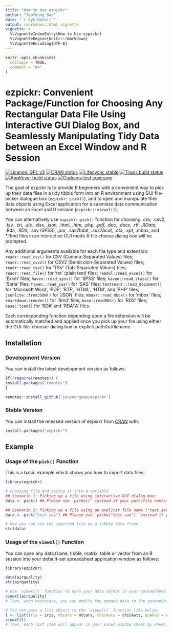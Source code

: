 ```yaml
---
title: "How to Use ezpickr"
author: "JooYoung Seo"
date: "`r Sys.Date()`"
output: rmarkdown::html_vignette
vignette: >
  %\VignetteIndexEntry{How to Use ezpickr}
  %\VignetteEngine{knitr::rmarkdown}
  %\VignetteEncoding{UTF-8}
---
```


```r
knitr::opts_chunk$set(
  collapse = TRUE,
  comment = "#>"
)
```

# ezpickr: Convenient Package/Function for Choosing Any Rectangular Data File Using Interactive GUI Dialog Box, and Seamlessly Manipulating Tidy Data between an Excel Window and R Session

[![License: GPL v3](https://img.shields.io/badge/License-GPL%20v3-blue.svg)](http://www.gnu.org/licenses/gpl-3.0)
[![CRAN status](https://www.r-pkg.org/badges/version/ezpickr)](https://cran.r-project.org/package=ezpickr)
[![Lifecycle: stable](https://img.shields.io/badge/lifecycle-stable-brightgreen.svg)](https://www.tidyverse.org/lifecycle/#stable)
[![Travis build status](https://travis-ci.org/jooyoungseo/ezpickr.svg?branch=master)](https://travis-ci.org/jooyoungseo/ezpickr)
[![AppVeyor build status](https://ci.appveyor.com/api/projects/status/github/jooyoungseo/ezpickr?branch=master&svg=true)](https://ci.appveyor.com/project/jooyoungseo/ezpickr)
[![Codecov test coverage](https://codecov.io/gh/jooyoungseo/ezpickr/branch/master/graph/badge.svg)](https://codecov.io/gh/jooyoungseo/ezpickr?branch=master)
      
The goal of ezpickr is to provide R beginners with a convenient way to pick up their data files in a tidy tibble form into an R environment using GUI file-picker dialogue box (`ezpickr::pick()`), and to open and manipulate their data objects using Excel application for a seamless data communication between an Excel and R session (`ezpickr::viewxl()`).

You can alternatively use `ezpickr::pick()` function for choosing *.csv, *.csv2, *.tsv, *.txt, *.xls, *.xlsx, *.json, *.html, *.htm, *.php, *.pdf, *.doc, *.docx, *.rtf, *.RData, *.Rda, *.RDS, *.sav (SPSS), *.por, *.sas7bdat, *.sas7bcat, *.dta, *.xpt, *.mbox, and *.Rmd files in an interactive GUI mode A file choose dialog box will be prompted.

Any additional arguments available for each file type and extension: `readr::read_csv()` for CSV (Comma-Separated Values) files; `readr::read_csv2()` for CSV2 (Semicolon-Separated Values) files; `readr::read_tsv()` for 'TSV' (Tab-Separated Values) files; `readr::read_file()` for 'txt' (plain text) files; `readxl::read_excel()` for 'Excel' files; `haven::read_spss()` for 'SPSS' files; `haven::read_stata()` for 'Stata' files; `haven::read_sas()` for 'SAS' files; `textreadr::read_document()` for 'Microsoft Word', 'PDF', 'RTF', 'HTML', 'HTM', and 'PHP' files; `jsonlite::fromJSON()` for 'JSON' files; `mboxr::read_mbox()` for 'mbox' files; `rmarkdown::render()` for 'Rmd' files; `base::readRDS()` for 'RDS' files; `base::load()` for 'RDA' and 'RDATA' files.

Each corresponding function depending upon a file extension will be automatically matched and applied once you pick up your file using either the GUI-file-chooser dialog box or explicit path/to/filename.

## Installation

### Development Version

You can install the latest development version as follows:

```r
if(!require(remotes)) {
install.packages("remotes")
}

remotes::install_github('jooyoungseo/ezpickr')
```

### Stable Version

You can install the released version of ezpickr from [CRAN](https://CRAN.R-project.org) with:

```r
install.packages("ezpickr")
```

## Example

### Usage of the `pick()` Function

This is a basic example which shows you how to import data files:

```r
library(ezpickr)

# Choosing file and saving it into a variable
## Scenario 1: Picking up a file using interactive GUI dialog box:
data <- pick() ## Please use `picko()` instead if your path/file contains any Korean characters.

## Scenario 2: Picking up a file using an explicit file name ("test.sav" in the example below; however, you can feed other files through this function such as *.SAS, *.DTA, *.csv, *.csv2, *.tsv, *.xlsx, *.txt, *.html, webpage URL, *.json, *.Rda, *.Rdata, and more):
data <- pick("test.sav") ## Please use `picko("test.sav")` instead if your path/file contains any Korean characters.

# Now you can use the imported file as a tibble data frame.
str(data)
```

### Usage of the `viewxl()` Function

You can open any data.frame, tibble, matrix, table or vector from an R session into your default-set spreadsheet application window as follows:

```r
library(ezpickr)

data(airquality)
str(airquality)

# Use `viewxl()` function to open your data object in your spreadsheet:
viewxl(airquality)
# Then, when necessary, you can modify the opened data in the spreadsheet and save it as a new data.

# You can pass a list object to the `viewxl()` function like below:
l <- list(iris = iris, mtcars = mtcars, chickwts = chickwts, quakes = quakes)
viewxl(l)
# Then, each list item will appear in your Excel window sheet by sheet.
```
